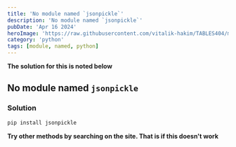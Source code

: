 ```yaml
---
title: 'No module named `jsonpickle`'
description: 'No module named `jsonpickle`'
pubDate: 'Apr 16 2024'
heroImage: 'https://raw.githubusercontent.com/vitalik-hakim/TABLES404/main/error_b/python.jpg'
category: 'python'
tags: [module, named, python]
---
```


**The solution for this is noted below**

## No module named `jsonpickle`

### Solution

```python
pip install jsonpickle
```

**Try other methods by searching on the site. That is if this doesn't work**
